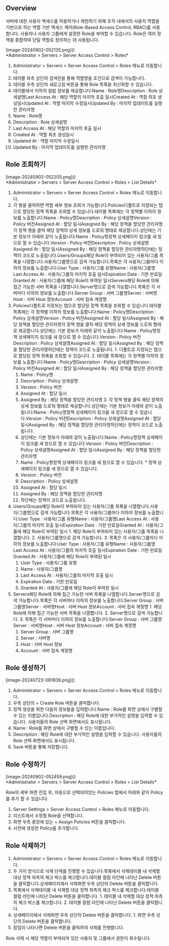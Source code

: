 ## Overview
서버에 대한 사용자 액세스를 허용하거나 제한하기 위해 조직 내에서의 사용자 역할을 기반으로 하는 역할 기반 액세스 제어(Role-Based Access Control, RBAC)를 사용합니다. 사용자나 사용자 그룹에게 설정한 Role을 부여할 수 있습니다. Role은 여러 정책을 종합하여 단일 역할로 정의하는 데 사용됩니다.

<p align="center">
<div>[image-20240902-052135.png]()</div>
*Administrator &gt; Servers &gt; Server Access Control &gt; Roles*
</p>

1. Administrator > Servers > Server Access Control > Roles 메뉴로 이동합니다.
2. 테이블 좌측 상단의 검색란을 통해 역할명을 조건으로 검색이 가능합니다.
3. 테이블 우측 상단의 새로고침 버튼을 통해 Role 목록을 최신화할 수 있습니다.
4. 테이블에서 이하의 컬럼 정보를 제공합니다:Name : Role명Description : Role 상세설명Last Access At : 해당 역할의 마지막 호출 일시Created At : 역할 최초 생성일시Updated At : 역할 마지막 수정일시Updated By : 마지막 업데이트를 실행한 관리자명
  1. Name : Role명
  2. Description : Role 상세설명
  3. Last Access At : 해당 역할의 마지막 호출 일시
  4. Created At : 역할 최초 생성일시
  5. Updated At : 역할 마지막 수정일시
  6. Updated By : 마지막 업데이트를 실행한 관리자명

## Role 조회하기
<p align="center">
<div>[image-20240902-052205.png]()</div>
*Administrator &gt; Servers &gt; Server Access Control &gt; Roles &gt; List Details*
</p>

1. Administrator > Servers > Server Access Control > Roles 메뉴로 이동합니다.
2. 각 행을 클릭하면 역할 세부 정보 조회가 가능합니다.Policies디폴트로 지정되는 탭으로 할당된 정책 목록을 조회할 수 있습니다.테이블 목록에는 각 정책별 이하의 정보를 노출합니다:Name : Policy명Description : Policy 상세설명Version : Policy 버전Assigned At : 할당 일시Assigned By : 해당 정책을 할당한 관리자명각 정책 행을 클릭 해당 정책의 상세 정보를 드로워 형태로 제공합니다.상단에는 기본 정보가 아래와 같이 노출됩니다:Name : Policy명정책 상세페이지 링크를 새 창으로 열 수 있습니다.Version : Policy 버전Description : Policy 상세설명Assigned At : 할당 일시Assigned By : 해당 정책을 할당한 관리자명하단에는 정책이 코드로 노출됩니다.Users/Groups해당 Role이 부여되어 있는 사용자/그룹 목록을 나열합니다.사용자/그룹명으로 검색 가능합니다.목록은 각 사용자/그룹마다 이하의 정보를 노출합니다:User Type : 사용자/그룹 유형Name : 사용자/그룹명Last Access At : 사용자/그룹의 마지막 호출 일시Expiration Date : 기한 만료일Granted At : 사용자/그룹에 해당 Role이 부여된 일시Servers해당 Role에 의해 접근 가능한 서버 목록을 나열합니다.Server명으로 검색 가능합니다.목록은 각 서버마다 이하의 정보를 노출합니다:Server Group : 서버 그룹명Server : 서버명Host : 서버 Host 정보Account : 서버 접속 계정명
  1. Policies디폴트로 지정되는 탭으로 할당된 정책 목록을 조회할 수 있습니다.테이블 목록에는 각 정책별 이하의 정보를 노출합니다:Name : Policy명Description : Policy 상세설명Version : Policy 버전Assigned At : 할당 일시Assigned By : 해당 정책을 할당한 관리자명각 정책 행을 클릭 해당 정책의 상세 정보를 드로워 형태로 제공합니다.상단에는 기본 정보가 아래와 같이 노출됩니다:Name : Policy명정책 상세페이지 링크를 새 창으로 열 수 있습니다.Version : Policy 버전Description : Policy 상세설명Assigned At : 할당 일시Assigned By : 해당 정책을 할당한 관리자명하단에는 정책이 코드로 노출됩니다.
    1. 디폴트로 지정되는 탭으로 할당된 정책 목록을 조회할 수 있습니다.
    2. 테이블 목록에는 각 정책별 이하의 정보를 노출합니다:Name : Policy명Description : Policy 상세설명Version : Policy 버전Assigned At : 할당 일시Assigned By : 해당 정책을 할당한 관리자명
      1. Name : Policy명
      2. Description : Policy 상세설명
      3. Version : Policy 버전
      4. Assigned At : 할당 일시
      5. Assigned By : 해당 정책을 할당한 관리자명
    3. 각 정책 행을 클릭 해당 정책의 상세 정보를 드로워 형태로 제공합니다.상단에는 기본 정보가 아래와 같이 노출됩니다:Name : Policy명정책 상세페이지 링크를 새 창으로 열 수 있습니다.Version : Policy 버전Description : Policy 상세설명Assigned At : 할당 일시Assigned By : 해당 정책을 할당한 관리자명하단에는 정책이 코드로 노출됩니다.
      1. 상단에는 기본 정보가 아래와 같이 노출됩니다:Name : Policy명정책 상세페이지 링크를 새 창으로 열 수 있습니다.Version : Policy 버전Description : Policy 상세설명Assigned At : 할당 일시Assigned By : 해당 정책을 할당한 관리자명
        1. Name : Policy명정책 상세페이지 링크를 새 창으로 열 수 있습니다.
          * 정책 상세페이지 링크를 새 창으로 열 수 있습니다.
        2. Version : Policy 버전
        3. Description : Policy 상세설명
        4. Assigned At : 할당 일시
        5. Assigned By : 해당 정책을 할당한 관리자명
      2. 하단에는 정책이 코드로 노출됩니다.
  2. Users/Groups해당 Role이 부여되어 있는 사용자/그룹 목록을 나열합니다.사용자/그룹명으로 검색 가능합니다.목록은 각 사용자/그룹마다 이하의 정보를 노출합니다:User Type : 사용자/그룹 유형Name : 사용자/그룹명Last Access At : 사용자/그룹의 마지막 호출 일시Expiration Date : 기한 만료일Granted At : 사용자/그룹에 해당 Role이 부여된 일시
    1. 해당 Role이 부여되어 있는 사용자/그룹 목록을 나열합니다.
    2. 사용자/그룹명으로 검색 가능합니다.
    3. 목록은 각 사용자/그룹마다 이하의 정보를 노출합니다:User Type : 사용자/그룹 유형Name : 사용자/그룹명Last Access At : 사용자/그룹의 마지막 호출 일시Expiration Date : 기한 만료일Granted At : 사용자/그룹에 해당 Role이 부여된 일시
      1. User Type : 사용자/그룹 유형
      2. Name : 사용자/그룹명
      3. Last Access At : 사용자/그룹의 마지막 호출 일시
      4. Expiration Date : 기한 만료일
      5. Granted At : 사용자/그룹에 해당 Role이 부여된 일시
  3. Servers해당 Role에 의해 접근 가능한 서버 목록을 나열합니다.Server명으로 검색 가능합니다.목록은 각 서버마다 이하의 정보를 노출합니다:Server Group : 서버 그룹명Server : 서버명Host : 서버 Host 정보Account : 서버 접속 계정명
    1. 해당 Role에 의해 접근 가능한 서버 목록을 나열합니다.
    2. Server명으로 검색 가능합니다.
    3. 목록은 각 서버마다 이하의 정보를 노출합니다:Server Group : 서버 그룹명Server : 서버명Host : 서버 Host 정보Account : 서버 접속 계정명
      1. Server Group : 서버 그룹명
      2. Server : 서버명
      3. Host : 서버 Host 정보
      4. Account : 서버 접속 계정명

## Role 생성하기
<p align="center">
<div>[image-20240723-081606.png]()</div>
</p>

1. Administrator > Servers > Server Access Control > Roles 메뉴로 이동합니다.
2. 우측 상단의 + Create Role 버튼을 클릭합니다.
3. 정책 생성을 위한 다음의 정보들을 입력합니다.Name : Role를 화면 상에서 구별할 수 있는 이름입니다.Description : 해당 Role에 대한 부가적인 설명을 입력할 수 있습니다. 사용자들의 Role 선택 화면에서도 표시됩니다.
  1. Name : Role를 화면 상에서 구별할 수 있는 이름입니다.
  2. Description : 해당 Role에 대한 부가적인 설명을 입력할 수 있습니다. 사용자들의 Role 선택 화면에서도 표시됩니다.
4. Save 버튼을 통해 저장합니다.

## Role 수정하기
<p align="center">
<div>[image-20240902-052459.png]()</div>
*Administrator &gt; Servers &gt; Server Access Control &gt; Roles &gt; List Details*
</p>

Role의 세부 화면 진입 후, 자동으로 선택되어있는 Policies 탭에서 아래와 같이 Policy를 추가 할 수 있습니다.

1. Server Settings > Server Access Control > Roles 메뉴로 이동합니다.
2. 리스트에서 수정할 Role을 선택합니다.
3. 화면 우측 중앙에 있는 + Assign Policies 버튼을 클릭합니다.
4. 사전에 생성한 Policy를 추가합니다.

## Role 삭제하기
1. Administrator > Servers > Server Access Control > Roles 메뉴로 이동합니다.
2. 두 가지 방식으로 삭제 단계를 진행할 수 있습니다:목록에서 삭제테이블 내 삭제할 대상 정책 좌측의 체크 박스를 체크합니다.테이블 컬럼 라인에 나타난 Delete 버튼을 클릭합니다.상세페이지에서 삭제화면 우측 상단의 Delete 버튼을 클릭합니다.
  1. 목록에서 삭제테이블 내 삭제할 대상 정책 좌측의 체크 박스를 체크합니다.테이블 컬럼 라인에 나타난 Delete 버튼을 클릭합니다.
    1. 테이블 내 삭제할 대상 정책 좌측의 체크 박스를 체크합니다.
    2. 테이블 컬럼 라인에 나타난 Delete 버튼을 클릭합니다.
  2. 상세페이지에서 삭제화면 우측 상단의 Delete 버튼을 클릭합니다.
    1. 화면 우측 상단의 Delete 버튼을 클릭합니다.
3. 팝업이 나타나면 Delete 버튼을 클릭하여 삭제를 진행합니다.

Role 삭제 시 해당 역할이 부여되어 있던 사용자 및 그룹에서 권한이 회수됩니다.
